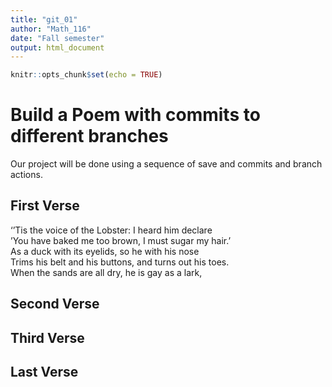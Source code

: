 ```yaml
---
title: "git_01"
author: "Math_116"
date: "Fall semester"
output: html_document
---
```


```r
knitr::opts_chunk$set(echo = TRUE)
```
# Build a Poem with commits to different branches
Our project will be done using a sequence of save and commits and branch actions.
<!-- Do not modify or change any text in "!--" bracketed areas such as this --- these are instructions to
you, if you change any of this the git program will notice it and compromise your git merging strategy !-->

## First Verse 
<!--Put the first five lines of a poem by Lewis Carrol in this section!-->

''Tis the voice of the Lobster: I heard him declare  
'You have baked me too brown, I must sugar my hair.'  
As a duck with its eyelids, so he with his nose  
Trims his belt and his buttons, and turns out his toes.  
When the sands are all dry, he is gay as a lark,  
  
## Second Verse
<!--Put the first five lines of a poem by Robert Frost here!-->

  

## Third Verse
<!--Put the first two verses of The Walrus and the Carpenter here!-->


  

## Last Verse
<!--Put a short poem of your choice 8-20 lines,here!-->



